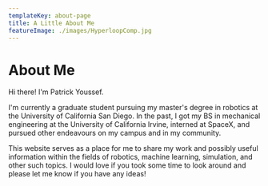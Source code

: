 ```yaml
---
templateKey: about-page
title: A Little About Me
featureImage: ./images/HyperloopComp.jpg
---
```


# About Me

Hi there! I'm Patrick Youssef.

I'm currently a graduate student pursuing my master's degree in robotics at the University of California San Diego. In the past, I got my BS in mechanical engineering at the University of California Irvine, interned at SpaceX, and pursued other endeavours on my campus and in my community.

This website serves as a place for me to share my work and possibly useful information within the fields of robotics, machine learning, simulation, and other such topics. I would love if you took some time to look around and please let me know if you have any ideas!
